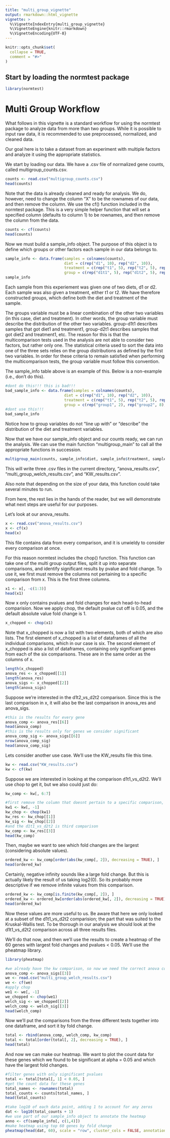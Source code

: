 ```yaml
---
title: "multi_group_vignette"
output: rmarkdown::html_vignette
vignette: >
  %\VignetteIndexEntry{multi_group_vignette}
  %\VignetteEngine{knitr::rmarkdown}
  %\VignetteEncoding{UTF-8}
---
```


```r
knitr::opts_chunk$set(
  collapse = TRUE,
  comment = "#>"
)
```

## Start by loading the normtest package

```r
library(normtest)
```

# Multi Group Workflow
What follows in this vignette is a standard workflow for using the normtest package to analyze data from
more than two groups. 
While it is possible to input raw data, it is recommended to use preprocessed, normalized, and cleaned
data. 

Our goal here is to take a dataset from an experiment with multiple factors and analyze it using the appropriate
statistics. 

We start by loading our data. We have a .csv file of normalized gene counts, called multigroup_counts.csv.

```r
counts <- read.csv("multigroup_counts.csv")
head(counts)
```

Note that the data is already cleaned and ready for analysis. We do, however, need to change the column "X" 
to be the rownames of our data, and then remove the column. We use the cf() function included in the normtest
package. This is a very simple helper function that will set a specified column (defaults to column 1) to 
be rownames, and then remove the column from the data. 

```r
counts <- cf(counts)
head(counts)
```

Now we must build a sample_info object. The purpose of this object is to define which groups or other factors
each sample in our data belongs to. 

```r
sample_info <- data.frame(samples = colnames(counts), 
                          diet = c(rep("d1", 10), rep("d2", 10)), 
                          treatment = c(rep("t1", 5), rep("t2", 5), rep("t1", 5), rep("t2", 5)),
                          group = c(rep("d1t1", 5), rep("d1t2", 5), rep("d2t1", 5), rep("d2t2", 5)))
sample_info
```

Each sample from this experiement was given one of two diets, d1 or d2. Each sample was also given a treatment,
either t1 or t2. We have therefore constructed groups, which define both the diet and treatment of the sample.

The groups variable must be a linear combination of the other two variables (in this case, diet and treatment).
In other words, the group variable must describe the distribution of the other two variables.
group-d1t1 describes samples that got diet1 and treatment1, group-d2t1 describes samples that got diet2 and treatment1, etc.
The reason for this is that the multicomparison tests used in the analysis are not able to consider two 
factors, but rather only one. The statistical criteria used to sort the data into one of the three sets 
relies on the group distributions as defined by the first two variables. In order for these criteria to 
remain satisfied when performing the multicomparison tests, the group variable must follow this convention. 

The sample_info table above is an example of this. Below is a non-example (i.e., don't do this).

```r
#dont do this!!! this is bad!!!
bad_sample_info <- data.frame(samples = colnames(counts), 
                          diet = c(rep("d1", 10), rep("d2", 10)), 
                          treatment = c(rep("t1", 5), rep("t2", 5), rep("t1", 5), rep("t2", 5)),
                          group = c(rep("group1", 2), rep("group2", 8), rep("group3", 3), rep("group4", 7)))
#dont use this!!! 
bad_sample_info
```

Notice how to group variables do not "line up with" or "describe" the distribution of the diet and 
treatment variables.

Now that we have our sample_info object and our counts ready, we can run the analysis. 
We can use the main function "multigroup_main" to call all the appropriate functions in succession. 

```r
multigroup_main(counts, sample_info$diet, sample_info$treatment, sample_info$group)
```

This will write three .csv files in the current directory, "anova_results.csv", "multi_group_welch_results.csv", 
and "KW_results.csv". 

Also note that depending on the size of your data, this function could take several minutes to run. 

From here, the rest lies in the hands of the reader, but we will demonstrate what next steps are useful for our purposes.

Let's look at our anova_results.
```r
x <- read.csv("anova_results.csv")
x <- cf(x)
head(x)
```

This file contains data from every comparison, and it is unwieldy to consider every
comparison at once.

For this reason normtest includes the chop() function. This function can take one of the multi group output files, split it up into 
separate comparisons, and identify significant results by pvalue and fold change. To use it, we first must remove the columns not 
pertaining to a specific comparison from x. This is the first three columns.

```r
x1 <- x[, -c(1:3)]
head(x1)
```
Now x only contains pvalues and fold changes for each head-to-head comparision. Now we apply chop, the default pvalue cut off is 0.05, and 
the default absolute value fold change is 1.

```r
x_chopped <- chop(x1)
```

Note that x_chopped is now a list with two elements, both of which are also lists. The first element of x_chopped is a list of dataframes of 
all the individual comparisons, which in our case is six. The second element of x_chopped is also a list of dataframes, containing only 
significant genes from each of the six comparisons. These are in the same order as the columns of x.

```r
length(x_chopped)
anova_res <- x_chopped[[1]]
length(anova_res)
anova_sigs <- x_chopped[[2]]
length(anova_sigs)
```

Suppose we're interested in the d1t2_vs_d2t2 comparison. Since this is the last comparison in x, it will also be the last comparison in 
anova_res and anova_sigs. 

```r
#this is the results for every gene
anova_comp <- anova_res[[6]]
head(anova_comp)
#this is the results only for genes we consider significant
anova_comp_sig <- anova_sigs[[6]]
nrow(anova_comp_sig)
head(anova_comp_sig)
```

Lets consider another use case. We'll use the KW_results file this time.

```r
kw <- read.csv("KW_results.csv")
kw <- cf(kw)
```
 
Suppose we are interested in looking at the comparison d1t1_vs_d2t2. We'll use chop to get it, but we also could just do: 

```r
kw_comp <- kw[, 6:7]
```

```r
#first remove the column that doesnt pertain to a specific comparison, this is only the first column for kw_results.
kw1 <- kw[, -1]
kw_chop <- chop(kw1)
kw_res <- kw_chop[[1]]
kw_sig <- kw_chop[[2]]
#and the d1t1_vs_d2t2 is third comparison
kw_comp <- kw_res[[3]]
head(kw_comp)
```
Then, maybe we want to see which fold changes are the largest (considering absolute values). 

```r
ordered_kw <- kw_comp[order(abs(kw_comp[, 2]), decreasing = TRUE), ]
head(ordered_kw)
```

Certainly, negative infinity sounds like a large fold change. But this is actually likely
the result of us taking log2(0). So its probably more descriptive if we remove infinite 
values from this comparison. 

```r
ordered_kw <- kw_comp[is.finite(kw_comp[, 2]), ]
ordered_kw <- ordered_kw[order(abs(ordered_kw[, 2]), decreasing = TRUE), ]
head(ordered_kw)
```

Now these values are more useful to us. Be aware that here we only looked at a subset of the d1t1_vs_d2t2 comparision;
the part that was suited to the Kruskal-Wallis test. To be thorough in our analysis we should look 
at the d1t1_vs_d2t2 comparison across all three results files.

We'll do that now, and then we'll use the results to create a heatmap of the 60 genes with largest fold changes and pvalues < 0.05. 
We'll use the pheatmap library.

```r
library(pheatmap)
```

```r
#we already have the kw comparison, so now we need the correct anova comparison and welch
anova_comp <- anova_sigs[[3]]
we <- read.csv("multi_group_welch_results.csv")
we <- cf(we)
#apply chop
we1 <- we[, -1]
we_chopped <- chop(we1)
welch_sig <- we_chopped[[2]]
welch_comp <- welch_sig[[3]]
head(welch_comp)
```

Now we'll put the comparisons from the three different tests together into one dataframe, and sort it by fold change.

```r
total <- rbind(anova_comp, welch_comp, kw_comp)
total <- total[order(total[, 2], decreasing = TRUE), ]
head(total)
```

And now we can make our heatmap. We want to plot the count data for these genes which we found to 
be significant at alpha = 0.05 and which have the largest fold changes. 

```r
#filter genes with only significant pvalues
total <- total[total[, 1] < 0.05, ]
#get the count data for these genes
total_names <- rownames(total)
total_counts <- counts[total_names, ]
head(total_counts)
```

```r
#take log10 of each data point, adding 1 to account for any zeros
dat <- log10(total_counts + 1)
#we use part of our sample_info object to annotate the heatmap
anno <- cf(sample_info[, c(1,4)])
#make heatmap using top 60 genes by fold change
pheatmap(head(dat, 60), scale = "row", cluster_cols = FALSE, annotation_col = anno, fontsize = 6)
```
